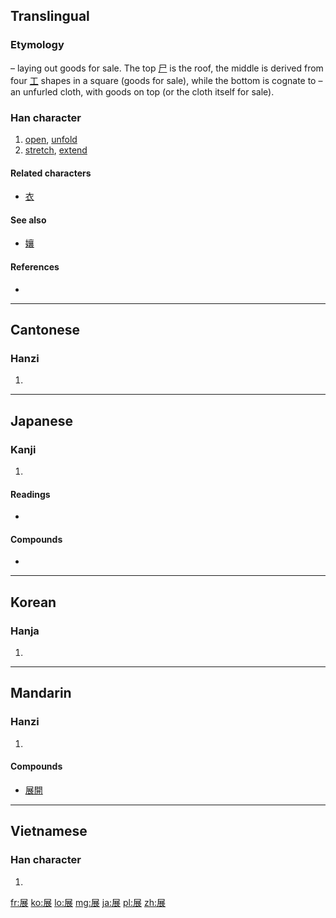 ==Translingual==

===Etymology===
{{liushu|p}} – laying out goods for sale. The top [[尸]] is the roof, the middle is derived from four [[工]] shapes in a square (goods for sale), while the bottom is cognate to {{term|衣||cloth|sc=Hani}} – an unfurled cloth, with goods on top (or the cloth itself for sale).

===Han character===
{{Han char|rn=44|rad=尸|as=07|sn=10|four=7723<sub>2</sub>|canj=尸廿女 (STV)}}

# [[open]], [[unfold]]
# [[stretch]], [[extend]]

====Related characters====
* [[衣]]

====See also====
* [[孃]] {{qualifier|graphically similar lower right component}}

====References====
* {{Han ref|kx=0302.100|dkj=07715|dj=0599.230|hdz=20974.070|uh=5C55|ud=23637|bh=AE69|bd=44649}}

----

==Cantonese==

===Hanzi===
{{yue-hanzi|jyut=|y=jin2}}

# {{defn|Cantonese|sort=尸07}}

----

==Japanese==

===Kanji===
{{ja-kanji|grade=6|rs=尸07}}

# {{defn|Japanese|sort=尸07}}

====Readings====
* {{ja-readings|on=[[てん]] (ten)|kun=[[つらねる]] (tsuraneru), [[のべる]] (noberu), [[のびる]] (nobiru)}}

====Compounds====
* {{term|展覧会||exhibition|tr=[[てんらんかい]], [[tenrankai]]|lang=ja}}

----

==Korean==

===Hanja===
{{ko-hanja|hangeul=전|rv=jeon|mr=chŏn}}

# {{defn|Korean|sort=尸07}}

----

==Mandarin==

===Hanzi===
{{cmn-hanzi|pin=[[zhǎn]] ([[zhan3]])|wg=chan<sup>3</sup>}}

# {{defn|Mandarin|sort=尸07}}

====Compounds====
* [[展開]]

----

==Vietnamese==

===Han character===
{{vi-hantu|[[triển]], [[chẽn]]|rs=尸07}}

# {{defn|Vietnamese|sort=尸07}}

[[fr:展]]
[[ko:展]]
[[lo:展]]
[[mg:展]]
[[ja:展]]
[[pl:展]]
[[zh:展]]